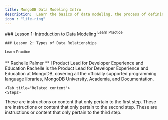 ---
title: MongoDB Data Modeling Intro
description:  Learn the basics of data modeling, the process of defining how data is stored and the relationships among different entities in your data, in MongoDB.
icon : "life-ring" 
---

  <Tab title="Lessons">
    ### Lesson 1: Introduction to Data Modeling
   <sup>Learn</sup> 
    <sup>Practice</sup> 
    
    ### Lesson 2: Types of Data Relationships
   <sup>Learn</sup> 
    <sup>Practice</sup> 

  </Tab>

  <Tab title="Authors">
    ** Rachelle Palmer ** I Product Lead for Developer Experience and Education
    Rachelle is the Product Lead for Developer Experience and Education at MongoDB, covering all the officially supported programming language libraries, MongoDB University, Academia, and Documentation.
  </Tab>

    <Tab title="Related content">
    <Steps>
  <Step title="First content">
    These are instructions or content that only pertain to the first step.
  </Step>
  <Step title="Second Step">
    These are instructions or content that only pertain to the second step.
  </Step>
  <Step title="Third Step">
    These are instructions or content that only pertain to the third step.
  </Step>
</Steps>
  </Tab>
</Tabs>